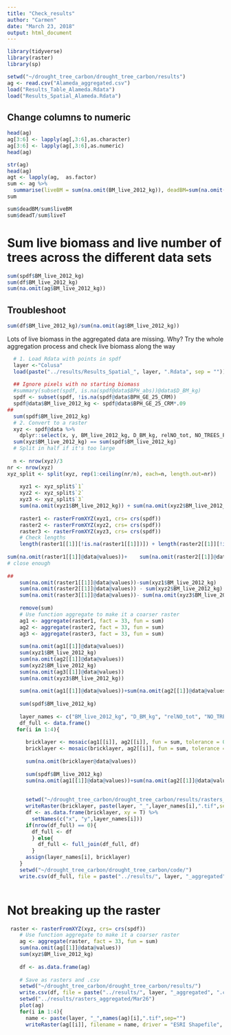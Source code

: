```yaml
---
title: "Check_results"
author: "Carmen"
date: "March 23, 2018"
output: html_document
---
```


```r
library(tidyverse)
library(raster)
library(sp)
```


```r
setwd("~/drought_tree_carbon/drought_tree_carbon/results")
ag <- read.csv("Alameda_aggregated.csv")
load("Results_Table_Alameda.Rdata")
load("Results_Spatial_Alameda.Rdata")
```

## Change columns to numeric
```r
head(ag)
ag[3:6] <- lapply(ag[,3:6],as.character)
ag[3:6] <- lapply(ag[,3:6],as.numeric)
head(ag)
```


```r
str(ag)
head(ag)
agt <- lapply(ag,  as.factor)
sum <- ag %>% 
  summarise(liveBM = sum(na.omit(BM_live_2012_kg)), deadBM=sum(na.omit(D_BM_kg)), deadT = sum(na.omit(relNO_tot)), liveT = sum(na.omit(NO_TREES_PX)))
sum            
```

```r
sum$deadBM/sum$liveBM
sum$deadT/sum$liveT
```

# Sum live biomass and live number of trees across the different data sets
```r
sum(spdf$BM_live_2012_kg)
sum(df$BM_live_2012_kg)
sum(na.omit(ag$BM_live_2012_kg))
```

## Troubleshoot
```r
sum(df$BM_live_2012_kg)/sum(na.omit(ag$BM_live_2012_kg))
```

Lots of live biomass in the aggregated data are missing. Why? Try the whole aggregation process and check live biomass along the way
```r
  # 1. Load Rdata with points in spdf
  layer <-"Colusa"
  load(paste("../results/Results_Spatial_", layer, ".Rdata", sep = ""))
  
  ## Ignore pixels with no starting biomass
  #summary(subset(spdf, is.na(spdf@data$BPH_abs))@data$D_BM_kg)
  spdf <- subset(spdf, !is.na(spdf@data$BPH_GE_25_CRM))
  spdf@data$BM_live_2012_kg <- spdf@data$BPH_GE_25_CRM*.09
##  
  sum(spdf$BM_live_2012_kg)
  # 2. Convert to a raster
  xyz <- spdf@data %>% 
    dplyr::select(x, y, BM_live_2012_kg, D_BM_kg, relNO_tot, NO_TREES_PX)
  sum(xyz$BM_live_2012_kg) == sum(spdf$BM_live_2012_kg)
  # Split in half if it's too large
  
  n <- nrow(xyz)/3
nr <- nrow(xyz)
xyz_split <- split(xyz, rep(1:ceiling(nr/n), each=n, length.out=nr))
  
    xyz1 <- xyz_split$`1`
    xyz2 <- xyz_split$`2`
    xyz3 <- xyz_split$`3`
    sum(na.omit(xyz1$BM_live_2012_kg)) + sum(na.omit(xyz2$BM_live_2012_kg)) + sum(na.omit(xyz3$BM_live_2012_kg)) == sum(spdf$BM_live_2012_kg)
    
    raster1 <- rasterFromXYZ(xyz1, crs= crs(spdf))
    raster2 <- rasterFromXYZ(xyz2, crs= crs(spdf))
    raster3 <- rasterFromXYZ(xyz3, crs= crs(spdf))
    # Check lengths
    length(raster1[[1]][!is.na(raster1[[1]])]) + length(raster2[[1]][!is.na(raster2[[1]])])+ length(raster3[[1]][!is.na(raster3[[1]])]) == nrow(spdf)
    
sum(na.omit(raster1[[1]]@data@values))+    sum(na.omit(raster2[[1]]@data@values))+    sum(na.omit(raster3[[1]]@data@values)) - sum(spdf$BM_live_2012_kg)
# close enough  
  
##  
    sum(na.omit(raster1[[1]]@data@values))-sum(xyz1$BM_live_2012_kg)
    sum(na.omit(raster2[[1]]@data@values)) - sum(xyz2$BM_live_2012_kg)
    sum(na.omit(raster3[[1]]@data@values))- sum(na.omit(xyz3$BM_live_2012_kg))
    
    remove(sum)
    # Use function aggregate to make it a coarser raster
    ag1 <- aggregate(raster1, fact = 33, fun = sum)
    ag2 <- aggregate(raster2, fact = 33, fun = sum)
    ag3 <- aggregate(raster3, fact = 33, fun = sum)
    
    sum(na.omit(ag1[[1]]@data@values))
    sum(xyz1$BM_live_2012_kg)
    sum(na.omit(ag2[[1]]@data@values))
    sum(xyz2$BM_live_2012_kg)
    sum(na.omit(ag3[[1]]@data@values))
    sum(na.omit(xyz3$BM_live_2012_kg))
    
    sum(na.omit(ag1[[1]]@data@values))+sum(na.omit(ag2[[1]]@data@values))+sum(na.omit(ag3[[1]]@data@values))
      
    sum(spdf$BM_live_2012_kg)
    
    layer_names <- c("BM_live_2012_kg", "D_BM_kg", "relNO_tot", "NO_TREES_PX")
    df_full <- data.frame()
   for(i in 1:4){
      
      bricklayer <- mosaic(ag1[[i]], ag2[[i]], fun = sum, tolerance = 0.05, na.omit = T)
      bricklayer <- mosaic(bricklayer, ag2[[i]], fun = sum, tolerance = 0.05, na.omit = T)
      
      sum(na.omit(bricklayer@data@values))
       
      sum(spdf$BM_live_2012_kg)
      sum(na.omit(ag1[[1]]@data@values))+sum(na.omit(ag2[[1]]@data@values))+sum(na.omit(ag3[[1]]@data@values))
       
       
      setwd("~/drought_tree_carbon/drought_tree_carbon/results/rasters_aggregated/")
      writeRaster(bricklayer, paste(layer, "_",layer_names[i],".tif",sep=""), driver = "ESRI Shapefile", overwrite = T)
      df <- as.data.frame(bricklayer, xy = T) %>% 
        setNames(c("x", "y",layer_names[i]))
      if(nrow(df_full) == 0){
        df_full <- df
        } else{
          df_full <- full_join(df_full, df)
        }
      assign(layer_names[i], bricklayer)
    }
    setwd("~/drought_tree_carbon/drought_tree_carbon/code/")
    write.csv(df_full, file = paste("../results/", layer, "_aggregated", ".csv", sep = ""), row.names = F)
  

```

# Not breaking up the raster
```r
 raster <- rasterFromXYZ(xyz, crs= crs(spdf))
    # Use function aggregate to make it a coarser raster
    ag <- aggregate(raster, fact = 33, fun = sum)
    sum(na.omit(ag[[1]]@data@values))
    sum(xyz$BM_live_2012_kg) 
    
    df <- as.data.frame(ag)
    
    # Save as rasters and .csv
    setwd("~/drought_tree_carbon/drought_tree_carbon/results/")
    write.csv(df, file = paste("../results/", layer, "_aggregated", ".csv", sep = ""), row.names = F)
    setwd("../results/rasters_aggregated/Mar26")
    plot(ag)
    for(i in 1:4){
      name <- paste(layer, "_",names(ag)[i],".tif",sep="")
      writeRaster(ag[[i]], filename = name, driver = "ESRI Shapefile", overwrite = T)
```

